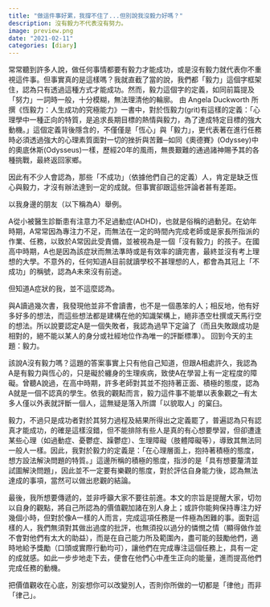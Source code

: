 ```yaml
---
title: "做這件事好累，我撐不住了...但別說我沒毅力好嗎？"
description: 沒有毅力不代表沒有努力。
image: preview.png
date: "2021-02-11"
categories: [diary]
---
```


常常聽到許多人說，做任何事情都要有毅力才能成功，或是沒有毅力就代表你不重視這件事。但事實真的是這樣嗎？我就直截了當的說，我們都「毅力」這個字框架住，認為只有透過這種方式才能成功。然而，毅力這個字的定義，如同前篇提及「努力」一詞時一般，十分模糊，無法理清他的輪廓。
由 Angela Duckworth 所撰《恆毅力：人生成功的究極能力》一書中，對於恆毅力(grit)有這樣的定義：「心理學中一種正向的特質，是追求長期目標的熱情與毅力，為了達成特定目標的強大動機。」這個定義背後隱含的，不僅僅是「恆心」與「毅力」，更代表著在進行任務時必須透過強大的心理素質面對一切的挫折與苦難─如同《奧德賽》(Odyssey)中的奧底休斯(Odysseus)一樣，歷經20年的風雨，無畏艱難的通過諸神賜予其的各種挑戰，最終返回家鄉。

因此有不少人會認為，那些「不成功」（依據他們自己的定義）人，肯定是缺乏恆心與毅力，才沒有辦法達到一定的成就。但事實卻跟這些評論者甚有差距。

以我身邊的朋友（以下稱為A）舉例。

A從小被醫生診斷患有注意力不足過動症(ADHD)，也就是俗稱的過動兒。在幼年時期，A常常因為專注力不足，而無法在一定的時間內完成老師或是家長所指派的作業、任務，以致於A常因此受責備，並被視為是一個「沒有毅力」的孩子。在國高中時期，A也是因為該症狀而無法準時或是有效率的讀完書，最終並沒有考上理想的大學。不意外的，任何知道A目前就讀學校不甚理想的人，都會為其冠上「不成功」的稱號，認為A未來沒有前途。

但知道A症狀的我，並不這麼認為。

與A讀過幾次書，我發現他並非不會讀書，也不是一個愚笨的人；相反地，他有好多好多的想法，而這些想法都是建構在他的知識架構上，絕非憑空杜撰或天馬行空的想法。所以說要認定A是一個失敗者，我認為過早下定論了（而且失敗跟成功是相對的，絕不能以某人的身分或社經地位作為唯一的評斷標準）。
回到今天的主題：毅力。

該說A沒有毅力嗎？這題的答案事實上只有他自己知道，但跟A相處許久，我認為A是有毅力與恆心的，只是礙於纏身的生理疾病，致使A在學習上有一定程度的障礙。曾聽A說過，在高中時期，許多老師對其並不抱持著正面、積極的態度，認為A就是一個不認真的學生。依我的觀點而言，毅力這件事不能單以表象觀之─有太多人僅以外表就評斷一個人，這無疑是落入所謂「以貌取人」的窠臼。

毅力，不過只是成功者對於其努力過程及結果所得出之定義罷了，普遍認為只有認真才能成功，的確是這樣沒錯，但不能排除有些人是真的有心想要學習，但卻遭逢某些心理（如過動症、憂鬱症、躁鬱症）、生理障礙（肢體障礙等），導致其無法同一般人一樣。因此，我對於毅力的定義是：「在心理層面上，抱持著積極的態度，想方設法解決問題的特質。」這邊所稱的積極的態度，指涉的是「具有想要釐清並試圖解決問題」，因此並不一定要有樂觀的態度，對於評估自身能力後，認為無法達成的事項，當然可以做出悲觀的結論。

最後，我所想要傳遞的，並非呼籲大家不要往前進。本文的宗旨是提醒大家，切勿以自身的觀點，將自己所認為的價值觀加諸在別人身上；或許你能夠保持專注力好幾個小時，但對於像A一樣的人而言，完成這項任務是一件極為困難的事。面對這樣的人，我們無須對其做出過度的批評，也無須投以過分的憐憫之情（顯得做作並不會對他們有太大的助益），而是在自己能力所及範圍內，盡可能的鼓勵他們，適時地給予獎勵（口頭或實際行動均可），讓他們在完成專注這個任務上，具有一定的成就感。如此一步步地走下去，便會在他們心中產生正向的能量，進而提高他們完成任務的動機。

把價值觀收在心底，別妄想你可以改變別人，否則你所做的一切都是「律他」而非「律己」。